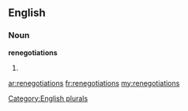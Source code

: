 ==English==

===Noun===
'''renegotiations'''

# {{plural of|[[renegotiation]]}}

[[Category:English plurals]]

[[ar:renegotiations]]
[[fr:renegotiations]]
[[my:renegotiations]]